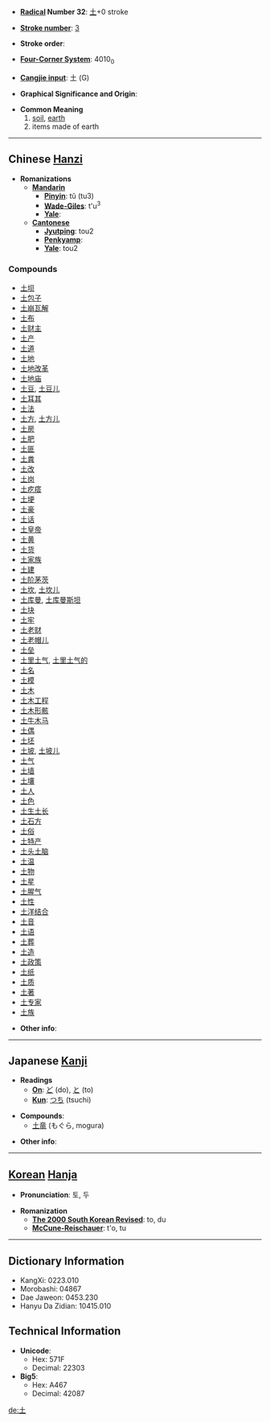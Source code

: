 * '''[[Wiktionary:Chinese radical index| Radical]] Number 32''': [[Wiktionary:Chinese radical index 土|土]]+0 stroke

* '''[[Wiktionary:Chinese total strokes index|Stroke number]]''': [[Wiktionary:Chinese total strokes index 3|3]]

* '''Stroke order''': 

* '''[[Wiktionary:Chinese four corner index|Four-Corner System]]''': 4010<sub>0</sub>

* '''[[Wiktionary:Chinese Cangjie index|Cangjie input]]''': 土 (G)

* '''Graphical Significance and Origin''': 

* '''Common Meaning'''
*# [[soil]], [[earth]]
*# items made of earth


----

== Chinese [[Hanzi]] ==

* '''Romanizations'''
** '''[[Mandarin]]'''
*** '''[[Pinyin]]''': tǔ (tu3)
*** '''[[Wade-Giles]]''': t'u<sup>3</sup>
*** '''[[Yale]]''': 
** '''[[Cantonese]]'''
*** '''[[Jyutping]]''': tou2
*** '''[[Penkyamp]]''': 
*** '''[[Yale]]''': tou2

===Compounds===
*[[土坝]]
*[[土包子]]
*[[土崩瓦解]]
*[[土布]]
*[[土财主]]
*[[土产]]
*[[土道]]
*[[土地]]
*[[土地改革]]
*[[土地庙]]
*[[土豆]], [[土豆儿]]
*[[土耳其]]
*[[土法]]
*[[土方]], [[土方儿]]
*[[土房]]
*[[土肥]]
*[[土匪]]
*[[土粪]]
*[[土改]]
*[[土岗]]
*[[土疙瘩]]
*[[土埂]]
*[[土豪]]
*[[土话]]
*[[土皇帝]]
*[[土黄]]
*[[土货]]
*[[土家族]]
*[[土建]]
*[[土阶茅茨]]
*[[土坎]], [[土坎儿]]
*[[土库曼]], [[土库曼斯坦]]
*[[土块]]
*[[土牢]]
*[[土老财]]
*[[土老帽儿]]
*[[土垒]]
*[[土里土气]], [[土里土气的]]
*[[土名]]
*[[土模]]
*[[土木]]
*[[土木工程]]
*[[土木形骸]]
*[[土牛木马]]
*[[土偶]]
*[[土坯]]
*[[土坡]], [[土坡儿]]
*[[土气]]
*[[土墙]]
*[[土壤]]
*[[土人]]
*[[土色]]
*[[土生土长]]
*[[土石方]]
*[[土俗]]
*[[土特产]]
*[[土头土脑]]
*[[土温]]
*[[土物]]
*[[土星]]
*[[土腥气]]
*[[土性]]
*[[土洋结合]]
*[[土音]]
*[[土语]]
*[[土葬]]
*[[土造]]
*[[土政策]]
*[[土纸]]
*[[土质]]
*[[土著]]
*[[土专家]]
*[[土族]]

* '''Other info''': 

----

== Japanese [[Kanji]] ==

* '''Readings'''
** '''[[On]]''': [[ど]] (do), [[と]] (to)
** '''[[Kun]]''': [[つち]] (tsuchi)

* '''Compounds''':
**[[土竜]] (もぐら, mogura)

* '''Other info''':  

----

== [[Korean]] [[Hanja]] ==

* '''Pronunciation''': 토, 두

* '''Romanization'''
** '''[[The 2000 South Korean Revised Romanization|The 2000 South Korean Revised]]''': to, du
** '''[[McCune-Reischauer]]''': t'o, tu

----

== Dictionary Information ==

* KangXi: 0223.010
* Morobashi: 04867
* Dae Jaweon: 0453.230
* Hanyu Da Zidian: 10415.010

== Technical Information ==

* '''Unicode''':
** Hex: 571F
** Decimal: 22303
* '''Big5''':
** Hex: A467
** Decimal: 42087

[[de:土]]